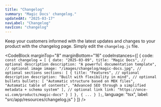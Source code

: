 ```yaml
---
title: "Changelog"
summary: "Magic Docs' changelog."
updatedAt: "2025-03-17"
navLabel: "Changelog"
navIcon: "changelog"
---
```


Keep your customers informed with the latest updates and changes to your product with the changelog page. Simply edit the `changelog.js` file.

<CodeBlock
    marginTop="8"
    marginBottom="16"
    codeInstances={[
  {
    code:
`const changelog = [
    {
      date: "2025-03-09",
      title: "Magic Docs",
      // optional description
      description: "A powerful documentation template",
      // optional image
      image: "/images/changelog/magic-docs.jpg",
      // optional sections
      sections: [
        {
          title: "Features",
          // optional description
          description: "Built with flexibility in mind",
          // optional bullets
          bullets: [
            "Automatic structure based on MDX files",
            "Automatic table of contents",
            "Advanced SEO through a simplified metadata + schema system"
          ],
          // optional link
          link: "https://once-ui.com/products/magic-docs"
        }
      ]
    },
    {
      ...
    }
];`, 
    language: "tsx",
    label: "src/app/resources/changelog.js"
  }
]} />